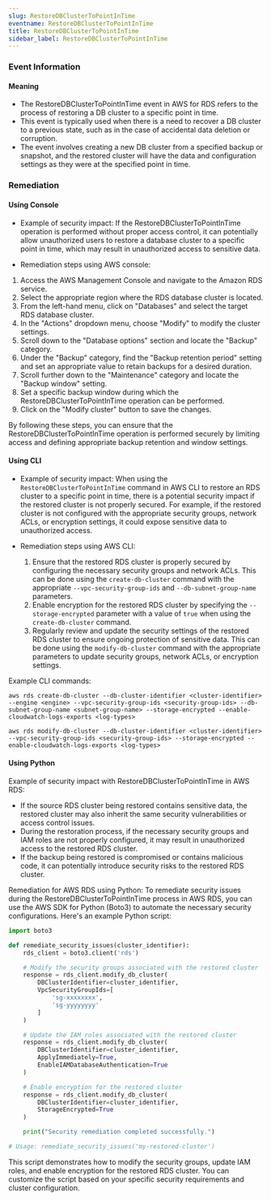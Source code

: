 ```yaml
--- 
slug: RestoreDBClusterToPointInTime
eventname: RestoreDBClusterToPointInTime
title: RestoreDBClusterToPointInTime
sidebar_label: RestoreDBClusterToPointInTime
---
```

                       
### Event Information

#### Meaning

- The RestoreDBClusterToPointInTime event in AWS for RDS refers to the process of restoring a DB cluster to a specific point in time.
- This event is typically used when there is a need to recover a DB cluster to a previous state, such as in the case of accidental data deletion or corruption.
- The event involves creating a new DB cluster from a specified backup or snapshot, and the restored cluster will have the data and configuration settings as they were at the specified point in time.

### Remediation

#### Using Console

- Example of security impact: If the RestoreDBClusterToPointInTime operation is performed without proper access control, it can potentially allow unauthorized users to restore a database cluster to a specific point in time, which may result in unauthorized access to sensitive data.

- Remediation steps using AWS console:
1. Access the AWS Management Console and navigate to the Amazon RDS service.
2. Select the appropriate region where the RDS database cluster is located.
3. From the left-hand menu, click on "Databases" and select the target RDS database cluster.
4. In the "Actions" dropdown menu, choose "Modify" to modify the cluster settings.
5. Scroll down to the "Database options" section and locate the "Backup" category.
6. Under the "Backup" category, find the "Backup retention period" setting and set an appropriate value to retain backups for a desired duration.
7. Scroll further down to the "Maintenance" category and locate the "Backup window" setting.
8. Set a specific backup window during which the RestoreDBClusterToPointInTime operation can be performed.
9. Click on the "Modify cluster" button to save the changes.

By following these steps, you can ensure that the RestoreDBClusterToPointInTime operation is performed securely by limiting access and defining appropriate backup retention and window settings.

#### Using CLI

- Example of security impact: When using the `RestoreDBClusterToPointInTime` command in AWS CLI to restore an RDS cluster to a specific point in time, there is a potential security impact if the restored cluster is not properly secured. For example, if the restored cluster is not configured with the appropriate security groups, network ACLs, or encryption settings, it could expose sensitive data to unauthorized access.

- Remediation steps using AWS CLI:
  1. Ensure that the restored RDS cluster is properly secured by configuring the necessary security groups and network ACLs. This can be done using the `create-db-cluster` command with the appropriate `--vpc-security-group-ids` and `--db-subnet-group-name` parameters.
  2. Enable encryption for the restored RDS cluster by specifying the `--storage-encrypted` parameter with a value of `true` when using the `create-db-cluster` command.
  3. Regularly review and update the security settings of the restored RDS cluster to ensure ongoing protection of sensitive data. This can be done using the `modify-db-cluster` command with the appropriate parameters to update security groups, network ACLs, or encryption settings.

Example CLI commands:
```
aws rds create-db-cluster --db-cluster-identifier <cluster-identifier> --engine <engine> --vpc-security-group-ids <security-group-ids> --db-subnet-group-name <subnet-group-name> --storage-encrypted --enable-cloudwatch-logs-exports <log-types>
```
```
aws rds modify-db-cluster --db-cluster-identifier <cluster-identifier> --vpc-security-group-ids <security-group-ids> --storage-encrypted --enable-cloudwatch-logs-exports <log-types>
```

#### Using Python

Example of security impact with RestoreDBClusterToPointInTime in AWS RDS:
- If the source RDS cluster being restored contains sensitive data, the restored cluster may also inherit the same security vulnerabilities or access control issues.
- During the restoration process, if the necessary security groups and IAM roles are not properly configured, it may result in unauthorized access to the restored RDS cluster.
- If the backup being restored is compromised or contains malicious code, it can potentially introduce security risks to the restored RDS cluster.

Remediation for AWS RDS using Python:
To remediate security issues during the RestoreDBClusterToPointInTime process in AWS RDS, you can use the AWS SDK for Python (Boto3) to automate the necessary security configurations. Here's an example Python script:

```python
import boto3

def remediate_security_issues(cluster_identifier):
    rds_client = boto3.client('rds')

    # Modify the security groups associated with the restored cluster
    response = rds_client.modify_db_cluster(
        DBClusterIdentifier=cluster_identifier,
        VpcSecurityGroupIds=[
            'sg-xxxxxxxx',
            'sg-yyyyyyyy'
        ]
    )

    # Update the IAM roles associated with the restored cluster
    response = rds_client.modify_db_cluster(
        DBClusterIdentifier=cluster_identifier,
        ApplyImmediately=True,
        EnableIAMDatabaseAuthentication=True
    )

    # Enable encryption for the restored cluster
    response = rds_client.modify_db_cluster(
        DBClusterIdentifier=cluster_identifier,
        StorageEncrypted=True
    )

    print("Security remediation completed successfully.")

# Usage: remediate_security_issues('my-restored-cluster')
```

This script demonstrates how to modify the security groups, update IAM roles, and enable encryption for the restored RDS cluster. You can customize the script based on your specific security requirements and cluster configuration.


 